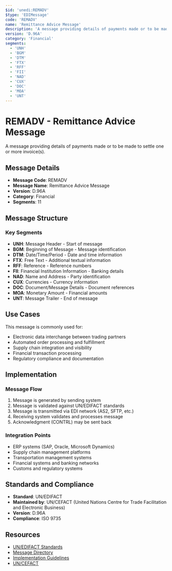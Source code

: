 ```yaml
---
$id: 'unedi:REMADV'
$type: 'EDIMessage'
code: 'REMADV'
name: 'Remittance Advice Message'
description: 'A message providing details of payments made or to be made to settle one or more invoice(s).'
version: 'D.96A'
category: 'Financial'
segments:
  - 'UNH'
  - 'BGM'
  - 'DTM'
  - 'FTX'
  - 'RFF'
  - 'FII'
  - 'NAD'
  - 'CUX'
  - 'DOC'
  - 'MOA'
  - 'UNT'
---
```


# REMADV - Remittance Advice Message

A message providing details of payments made or to be made to settle one or more invoice(s).

## Message Details

- **Message Code**: REMADV
- **Message Name**: Remittance Advice Message
- **Version**: D.96A
- **Category**: Financial
- **Segments**: 11

## Message Structure

### Key Segments

- **UNH**: Message Header - Start of message
- **BGM**: Beginning of Message - Message identification
- **DTM**: Date/Time/Period - Date and time information
- **FTX**: Free Text - Additional textual information
- **RFF**: Reference - Reference numbers
- **FII**: Financial Institution Information - Banking details
- **NAD**: Name and Address - Party identification
- **CUX**: Currencies - Currency information
- **DOC**: Document/Message Details - Document references
- **MOA**: Monetary Amount - Financial amounts
- **UNT**: Message Trailer - End of message

## Use Cases

This message is commonly used for:

- Electronic data interchange between trading partners
- Automated order processing and fulfillment
- Supply chain integration and visibility
- Financial transaction processing
- Regulatory compliance and documentation

## Implementation

### Message Flow

1. Message is generated by sending system
2. Message is validated against UN/EDIFACT standards
3. Message is transmitted via EDI network (AS2, SFTP, etc.)
4. Receiving system validates and processes message
5. Acknowledgment (CONTRL) may be sent back

### Integration Points

- ERP systems (SAP, Oracle, Microsoft Dynamics)
- Supply chain management platforms
- Transportation management systems
- Financial systems and banking networks
- Customs and regulatory systems

## Standards and Compliance

- **Standard**: UN/EDIFACT
- **Maintained by**: UN/CEFACT (United Nations Centre for Trade Facilitation and Electronic Business)
- **Version**: D.96A
- **Compliance**: ISO 9735

## Resources

- [UN/EDIFACT Standards](https://unece.org/trade/uncefact/introducing-unedifact)
- [Message Directory](https://unece.org/trade/uncefact/unedifact-directories)
- [Implementation Guidelines](https://unece.org/trade/uncefact/implementation)
- [UN/CEFACT](https://unece.org/trade/uncefact)
